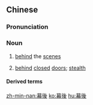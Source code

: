 {{also|幕后}}
==Chinese==
{{zh-forms|s=幕后}}

===Pronunciation===
{{zh-pron
|m=mùhòu
|c=mok6 hau6
|mn=bō͘-āu
|cat=n
}}

===Noun===
{{zh-noun}}

# [[behind]] the [[scenes]]
# {{lb|zh|figurative}} [[behind]] [[closed]] [[doors]]; [[stealth]]

====Derived terms====
{{zh-der|退居幕後}}

[[zh-min-nan:幕後]]
[[ko:幕後]]
[[hu:幕後]]